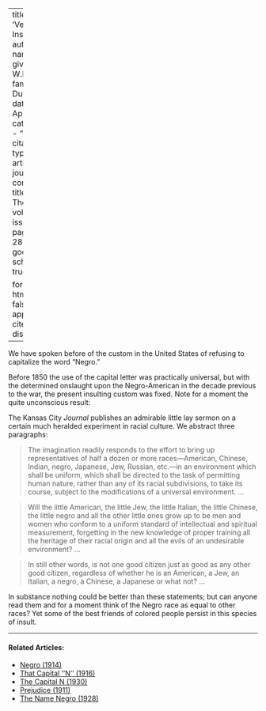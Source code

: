 
---
title: 'Veiled Insults'
author:
  - name:
      given: W.E.B.
      family: Du Bois
date: Apr. 1914
categories: 
  - ""
citation: 
  type: article-journal
  container-title: The Crisis
  volume: 7
  issue: 6
  page: 287-288
google-scholar: true

format:
  html:
    toc: false
    appendix-cite-as: display
---



We have spoken before of the custom in the United States of refusing to capitalize the word "Negro."

Before 1850 the use of the capital letter was practically universal, but with the determined onslaught upon the Negro-American in the decade previous to the war, the present insulting custom was fixed. Note for a moment the quite unconscious result:

The Kansas City *Journal* publishes an admirable little lay sermon on a certain much heralded experiment in racial culture. We abstract three paragraphs:

> The imagination readily responds to the effort to bring up representatives of half a dozen or more races---American, Chinese, Indian, negro, Japanese, Jew, Russian, etc.—in an environment which shall be uniform, which shall be directed to the task of permitting human nature, rather than any of its racial subdivisions, to take its course, subject to the modifications of a universal environment. ...

> Will the little American, the little Jew, the little Italian, the little Chinese, the little negro and all the other little ones grow up to be men and women who conform to a uniform standard of intellectual and spiritual measurement, forgetting in the new knowledge of proper training all the heritage of their racial origin and all the evils of an undesirable environment? ...

> In still other words, is not one good citizen just as good as any other good citizen, regardless of whether he is an American, a Jew, an Italian, a negro, a Chinese, a Japanese or what not? ...

In substance nothing could be better than these statements; but can anyone read them and for a moment think of the Negro race as equal to other races? Yet some of the best friends of colored people persist in this species of insult.

<!-- Similar articles start here -->
<div  class="clear-wrap"></div>
<hr>
#### Related Articles:

* [Negro (1914)](/Volumes/09/02/negro.html)
* [That Capital ''N'' (1916)](/Volumes/11/04/that_capital_n.html)
* [The Capital N (1930)](/Volumes/37/05/capital_n.html)
* [Prejudice (1911)](/Volumes/02/01/prejudice.html)
* [The Name Negro (1928)](/Volumes/35/03/name_negro.html)

<!-- Similar articles end here -->